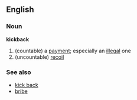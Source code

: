 ==English==
===Noun===
'''kickback'''
#(countable) a [[payment]]; especially an [[illegal]] one
#(uncountable) [[recoil]]

===See also===
*[[kick back]]
*[[bribe]]